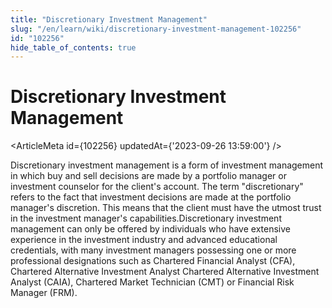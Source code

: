 ```yaml
---
title: "Discretionary Investment Management"
slug: "/en/learn/wiki/discretionary-investment-management-102256"
id: "102256"
hide_table_of_contents: true
---
```



# Discretionary Investment Management

<ArticleMeta id={102256} updatedAt={'2023-09-26 13:59:00'} />
<div className='border-solid border-b border-t-0 my-4 border-[var(--ifm-color-gray-300)]' />

Discretionary investment management is a form of investment management in which buy and sell decisions are made by a portfolio manager or investment counselor for the client's account. The term "discretionary" refers to the fact that investment decisions are made at the portfolio manager's discretion. This means that the client must have the utmost trust in the investment manager's capabilities.Discretionary investment management can only be offered by individuals who have extensive experience in the investment industry and advanced educational credentials, with many investment managers possessing one or more professional designations such as Chartered Financial Analyst (CFA), Chartered Alternative Investment Analyst Chartered Alternative Investment Analyst (CAIA), Chartered Market Technician (CMT) or Financial Risk Manager (FRM).
